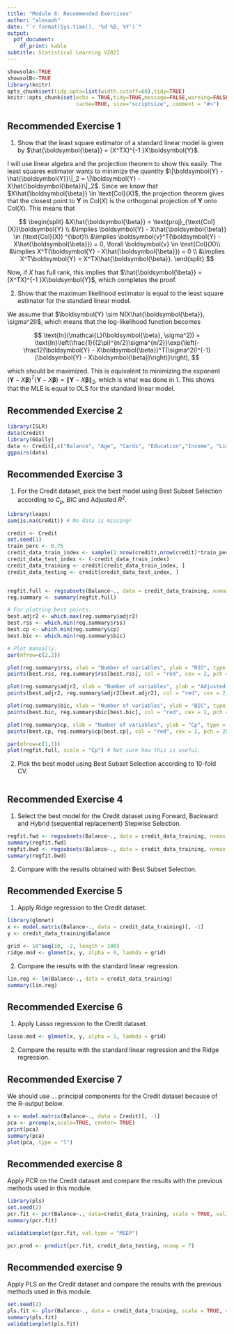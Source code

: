 ```yaml
---
title: "Module 6: Recommended Exercises"
author: "alexaoh"
date: "`r format(Sys.time(), '%d %B, %Y')`"
output: 
  pdf_document:
    df_print: kable
subtitle: Statistical Learning V2021
---
```


```r
showsolA<-TRUE
showsolB<-TRUE
library(knitr)
opts_chunk$set(tidy.opts=list(width.cutoff=68),tidy=TRUE)
knitr::opts_chunk$set(echo = TRUE,tidy=TRUE,message=FALSE,warning=FALSE,strip.white=TRUE,prompt=FALSE,
                      cache=TRUE, size="scriptsize", comment = "#>")
```

## Recommended Exercise 1

1. Show that the least square estimator of a standard linear model is given by $\hat{\boldsymbol{\beta}} = (X^TX)^{-1 }X\boldsymbol{Y}$. 

I will use linear algebra and the projection theorem to show this easily. The least squares estimator wants to minimize the quantity $\|\boldsymbol{Y} - \hat{\boldsymbol{Y}}\|_2 = \|\boldsymbol{Y} - X\hat{\boldsymbol{\beta}}\|_2$. Since we know that $X\hat{\boldsymbol{\beta}} \in \text{Col}(X)$, the projection theorem gives that the closest point to $\boldsymbol{Y}$ in $\text{Col}(X)$ is the orthogonal projection of $\boldsymbol{Y}$ onto $\text{Col}(X)$. This means that 

$$
\begin{split}
&X\hat{\boldsymbol{\beta}} = \text{proj}_{\text{Col}(X)}\boldsymbol{Y} \\
&\implies \boldsymbol{Y} - X\hat{\boldsymbol{\beta}} \in (\text{Col}(X)) ^{\bot}\\
&\implies \boldsymbol{v}^T(\boldsymbol{Y} - X\hat{\boldsymbol{\beta}}) = 0, \forall \boldsymbol{v} \in \text{Col}(X)\\
&\implies X^T(\boldsymbol{Y} - X\hat{\boldsymbol{\beta}}) = 0 \\
&\implies X^T\boldsymbol{Y} = X^TX\hat{\boldsymbol{\beta}}.
\end{split}
$$

Now, if $X$ has full rank, this implies that $\hat{\boldsymbol{\beta}} = (X^TX)^{-1 }X\boldsymbol{Y}$, which completes the proof. 

2. Show that the maximum likelihood estimator is equal to the least square estimator for the standard linear model. 

We assume that $\boldsymbol{Y} \sim N(X\hat{\boldsymbol{\beta}}, \sigma^2I)$, which means that the log-likelihood function becomes

$$
\text{ln}(\mathcal{L}(\boldsymbol{\beta}, \sigma^2)) = \text{ln}\left(\frac{1}{(2\pi)^{n/2}\sigma^{n/2}}\exp{\left(-\frac12(\boldsymbol{Y} - X\boldsymbol{\beta})^T(\sigma^2I)^{-1}(\boldsymbol{Y} - X\boldsymbol{\beta})\right)}\right), 
$$

which should be maximized. This is equivalent to minimizing the exponent $(\boldsymbol{Y} - X\boldsymbol{\beta})^T(\boldsymbol{Y} - X\boldsymbol{\beta})= \|\boldsymbol{Y} - X\boldsymbol{\beta}\|_2$, which is what was done in 1. This shows that the MLE is equal to OLS for the standard linear model. 

## Recommended Exercise 2

```r
library(ISLR)
data(Credit)
library(GGally)
data <- Credit[,c("Balance", "Age", "Cards", "Education","Income", "Limit", "Rating")]
ggpairs(data)
```

## Recommended Exercise 3

1. For the Credit dataset, pick the best model using Best Subset Selection according to $C_p$, $BIC$ and Adjusted $R^2$. 

```r
library(leaps)
sum(is.na(Credit)) # No data is missing!

credit <- Credit
set.seed(1)
train_perc <- 0.75
credit_data_train_index <- sample(1:nrow(credit),nrow(credit)*train_perc)
credit_data_test_index <- (-credit_data_train_index)
credit_data_training <- credit[credit_data_train_index, ]
credit_data_testing <- credit[credit_data_test_index, ]


regfit.full <- regsubsets(Balance~., data = credit_data_training, nvmax = 12)
reg.summary <- summary(regfit.full)

# For plotting best points. 
best.adjr2 <- which.max(reg.summary$adjr2)
best.rss <- which.min(reg.summary$rss)
best.cp <- which.min(reg.summary$cp)
best.bic <- which.min(reg.summary$bic)

# Plot manually. 
par(mfrow=c(2,2))

plot(reg.summary$rss, xlab = "Number of variables", ylab = "RSS", type = "l")
points(best.rss, reg.summary$rss[best.rss], col = "red", cex = 2, pch = 20)

plot(reg.summary$adjr2, xlab = "Number of variables", ylab = "Adjusted R2", type = "l")
points(best.adjr2, reg.summary$adjr2[best.adjr2], col = "red", cex = 2, pch = 20)

plot(reg.summary$bic, xlab = "Number of variables", ylab = "BIC", type = "l")
points(best.bic, reg.summary$bic[best.bic], col = "red", cex = 2, pch = 20)

plot(reg.summary$cp, xlab = "Number of variables", ylab = "Cp", type = "l")
points(best.cp, reg.summary$cp[best.cp], col = "red", cex = 2, pch = 20)

par(mfrow=c(1,1))
plot(regfit.full, scale = "Cp") # Not sure how this is useful. 
```

2. Pick the best model using Best Subset Selection according to 10-fold CV.
\textcolor{red}{This seems like a lot, so is skipped for now!}

```r

```

## Recommended Exercise 4
1. Select the best model for the Credit dataset using Forward, Backward and Hybrid (sequential replacement) Stepwise Selection.

```r
regfit.fwd <- regsubsets(Balance~., data = credit_data_training, nvmax = 12, method = "forward")
summary(regfit.fwd)
regfit.bwd <- regsubsets(Balance~., data = credit_data_training, nvmax = 12, method = "backward")
summary(regfit.bwd)
```


2. Compare with the results obtained with Best Subset Selection. 

\textcolor{red}{Do more on this task later also!!}

## Recommended Exercise 5

1. Apply Ridge regression to the Credit dataset. 

```r
library(glmnet)
x <- model.matrix(Balance~., data = credit_data_training)[, -1]
y <- credit_data_training$Balance

grid <- 10^seq(10, -2, length = 100)
ridge.mod <- glmnet(x, y, alpha = 0, lambda = grid)
```


2. Compare the results with the standard linear regression.

```r
lin.reg <- lm(Balance~., data = credit_data_training)
summary(lin.reg)
```


## Recommended Exercise 6

1. Apply Lasso regression to the Credit dataset. 

```r
lasso.mod <- glmnet(x, y, alpha = 1, lambda = grid)
```

2. Compare the results with the standard linear regression and the Ridge regression. 


## Recommended Exercise 7

We should use ... principal components for the Credit dataset because of the R-output below.

\textcolor{red}{This depends on how much variance one wants to explain vs. how much one wants to reduce the dimensionality of the data. }

```r
x <- model.matrix(Balance~., data = Credit)[, -1]
pca <- prcomp(x,scale=TRUE, center= TRUE)
print(pca)
summary(pca)
plot(pca, type = "l")
```

\textcolor{red}{LF does not have ID as a column, why? Something I missed earlier?}

## Recommended exercise 8

Apply PCR on the Credit dataset and compare the results with the previous methods used in this module. 

```r
library(pls)
set.seed(2)
pcr.fit <- pcr(Balance~., data=credit_data_training, scale = TRUE, validation = "CV")
summary(pcr.fit)

validationplot(pcr.fit, val.type = "MSEP")

pcr.pred <- predict(pcr.fit, credit_data_testing, ncomp = 7)
```


## Recommended exercise 9

Apply PLS on the Credit dataset and compare the results with the previous methods used in this module. 

```r
set.seed(2)
pls.fit <- plsr(Balance~., data = credit_data_training, scale = TRUE, validation = "CV")
summary(pls.fit)
validationplot(pls.fit)
```

